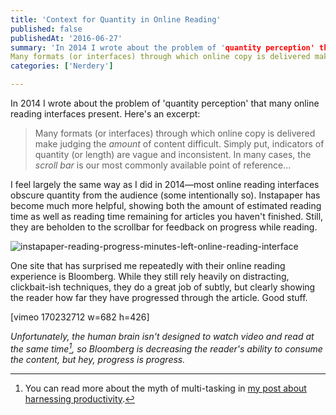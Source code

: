 ```yaml
---
title: 'Context for Quantity in Online Reading'
published: false
publishedAt: '2016-06-27'
summary: 'In 2014 I wrote about the problem of 'quantity perception' that many online reading interfaces present. Here's an excerpt:
Many formats (or interfaces) through which online copy is delivered make judg...'
categories: ['Nerdery']

---
```


In 2014 I wrote about the problem of 'quantity perception' that many online reading interfaces present. Here's an excerpt:

> Many formats (or interfaces) through which online copy is delivered make judging the *amount* of content difficult. Simply put, indicators of quantity (or length) are vague and inconsistent. In many cases, the *scroll bar* is our most commonly available point of reference...

I feel largely the same way as I did in 2014—most online reading interfaces obscure quantity from the audience (some intentionally so). Instapaper has become much more helpful, showing both the amount of estimated reading time as well as reading time remaining for articles you haven't finished. Still, they are beholden to the scrollbar for feedback on progress while reading.

<Image src="/images/blog/context-for-quantity-in-online-reading/d99ba-instapaper-reading-progress-minutes-left-online-reading-interface.png" alt="instapaper-reading-progress-minutes-left-online-reading-interface" width={800} height={600} />

One site that has surprised me repeatedly with their online reading experience is Bloomberg. While they still rely heavily on distracting, clickbait-ish techniques, they do a great job of subtly, but clearly showing the reader how far they have progressed through the article. Good stuff.

[vimeo 170232712 w=682 h=426]

*Unfortunately, the human brain isn't designed to watch video and read at the same time[^1], so Bloomberg is decreasing the reader's ability to consume the content, but hey, progress is progress.*

[^1]: You can read more about the myth of multi-tasking in [my post about harnessing productivity](/blog/productivity-requires-harnessing-focus).
